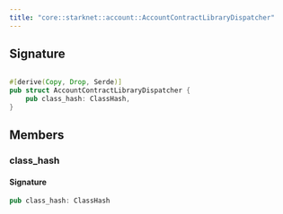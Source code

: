 ```yaml
---
title: "core::starknet::account::AccountContractLibraryDispatcher"
---
```






## Signature

```rust

#[derive(Copy, Drop, Serde)]
pub struct AccountContractLibraryDispatcher {
    pub class_hash: ClassHash,
}
```


## Members

### class_hash


#### Signature

```rust
pub class_hash: ClassHash
```


